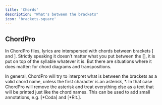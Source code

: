 ```yaml
---
title: 'Chords'
description: "What's between the brackets"
icon: 'brackets-square'
---
```


## ChordPro

In ChordPro files, lyrics are interspersed with chords between brackets [ and ]. Strictly speaking it doesn’t matter what you put between the [], it is put on top of the syllable whatever it is. But there are situations where it does matter: for chord diagrams and transpositions.

In general, ChordPro will try to interpret what is between the brackets as a valid chord name, unless the first character is an asterisk, *. In that case ChordPro will remove the asterisk and treat everything else as a text that will be printed just like the chord names. This can be used to add small annotations, e.g. [*Coda] and [*Rit.].
